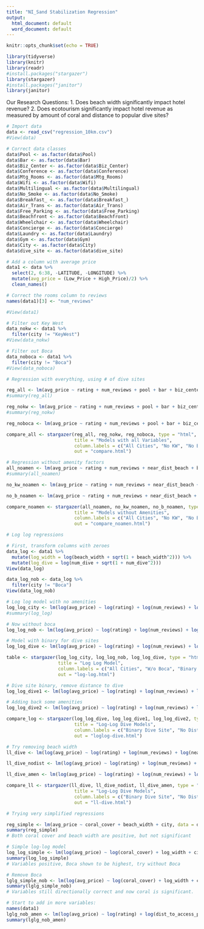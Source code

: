 ```yaml
---
title: "NI_Sand Stabilization Regression"
output:
  html_document: default
  word_document: default
---
```


```r
knitr::opts_chunk$set(echo = TRUE)
```

```r

library(tidyverse)
library(knitr)
library(readr)
#install.packages("stargazer")
library(stargazer)
#install.packages("janitor")
library(janitor)

```

Our Research Questions:
1. Does beach width significantly impact hotel revenue?
2. Does ecotourism significantly impact hotel revenue as measured by amount of coral and distance to popular dive sites?

```r

# Import data
data <- read_csv("regression_10km.csv")
#View(data)

# Correct data classes
data$Pool <- as.factor(data$Pool)
data$Bar <- as.factor(data$Bar)
data$Biz_Center <- as.factor(data$Biz_Center)
data$Conference <- as.factor(data$Conference)
data$Mtg_Rooms <- as.factor(data$Mtg_Rooms)
data$Wifi <- as.factor(data$Wifi)
data$Multilingual <- as.factor(data$Multilingual)
data$No_Smoke <- as.factor(data$No_Smoke)
data$Breakfast_ <- as.factor(data$Breakfast_)
data$Air_Trans <- as.factor(data$Air_Trans)
data$Free_Parking <- as.factor(data$Free_Parking)
data$Beachfront <- as.factor(data$Beachfront)
data$Wheelchair <- as.factor(data$Wheelchair)
data$Concierge <- as.factor(data$Concierge)
data$Laundry <- as.factor(data$Laundry)
data$Gym <- as.factor(data$Gym)
data$City <- as.factor(data$City)
data$dive_site <- as.factor(data$dive_site)

# Add a column with average price
data1 <- data %>%
  select(2, 6:38, -LATITUDE, -LONGITUDE) %>% 
  mutate(avg_price = (Low_Price + High_Price)/2) %>% 
  clean_names()

# Correct the rooms column to reviews
names(data1)[3] <- "num_reviews"

#View(data1)

```

```r

# Filter out Key West
data_nokw <- data1 %>% 
  filter(city != "KeyWest")
#View(data_nokw)

# Filter out Boca
data_noboca <- data1 %>% 
  filter(city != "Boca")
#View(data_noboca)

# Regression with everything, using # of dive sites

reg_all <- lm(avg_price ~ rating + num_reviews + pool + bar + biz_center + conference + mtg_rooms + wheelchair + concierge + laundry + gym + wifi + multilingual + no_smoke + breakfast + air_trans + free_parking + beachfront + near_dist_beach + beach_width + dist_to_access_points + dist_to_airport + dist_to_dive + dist_to_reef + num_dive + coral_cover + city, data = data1)
#summary(reg_all)

reg_nokw <- lm(avg_price ~ rating + num_reviews + pool + bar + biz_center + conference + mtg_rooms + wheelchair + concierge + laundry + gym + wifi + multilingual + no_smoke + breakfast + air_trans + free_parking + beachfront + near_dist_beach + beach_width + dist_to_access_points + dist_to_airport + dist_to_dive + dist_to_reef + num_dive + coral_cover + city, data = data_nokw)
#summary(reg_nokw)

reg_noboca <- lm(avg_price ~ rating + num_reviews + pool + bar + biz_center + conference + mtg_rooms + wheelchair + concierge + laundry + gym + wifi + multilingual + no_smoke + breakfast + air_trans + free_parking + beachfront + near_dist_beach + beach_width + dist_to_access_points + dist_to_airport + dist_to_dive + dist_to_reef + num_dive + coral_cover + city, data = data_noboca)

compare_all <- stargazer(reg_all, reg_nokw, reg_noboca, type = "html",
                         title = "Models with all Variables",
                         column.labels = c("All Cities", "No KW", "No Boca"),
                         out = "compare.html")

# Regression without amenity factors
all_noamen <- lm(avg_price ~ rating + num_reviews + near_dist_beach + beach_width + dist_to_access_points + dist_to_airport + dist_to_dive + dist_to_reef + num_dive + coral_cover + city, data = data1)
#summary(all_noamen)

no_kw_noamen <- lm(avg_price ~ rating + num_reviews + near_dist_beach + beach_width + dist_to_access_points + dist_to_airport + dist_to_dive + dist_to_reef + num_dive + coral_cover + city, data = data_nokw)

no_b_noamen <- lm(avg_price ~ rating + num_reviews + near_dist_beach + beach_width + dist_to_access_points + dist_to_airport + dist_to_dive + dist_to_reef + num_dive + coral_cover + city, data = data_noboca)

compare_noamen <- stargazer(all_noamen, no_kw_noamen, no_b_noamen, type = "html",
                         title = "Models without Amenities",
                         column.labels = c("All Cities", "No KW", "No Boca"),
                         out = "compare_noamen.html")

```

```r

# Log log regressions

# First, transform columns with zeroes
data_log <- data1 %>% 
  mutate(log_width = log(beach_width + sqrt(1 + beach_width^2))) %>% 
  mutate(log_dive = log(num_dive + sqrt(1 + num_dive^2)))
View(data_log)

data_log_nob <- data_log %>%
  filter(city != "Boca")
View(data_log_nob)

# Log log model with no amenities
log_log_city <- lm(log(avg_price) ~ log(rating) + log(num_reviews) + log(near_dist_beach) + log_width + log(dist_to_access_points) + log(dist_to_airport) + log(dist_to_dive) + log(dist_to_reef) + log_dive + log(coral_cover) + city, data = data_log)
#summary(log_log)

# Now without boca
log_log_nob <- lm(log(avg_price) ~ log(rating) + log(num_reviews) + log(near_dist_beach) + log_width + log(dist_to_access_points) + log(dist_to_airport) + log(dist_to_dive) + log(dist_to_reef) + log_dive + log(coral_cover) + city, data = data_log_nob)

# Model with binary for dive sites
log_log_dive <- lm(log(avg_price) ~ log(rating) + log(num_reviews) + log(near_dist_beach) + log_width + log(dist_to_access_points) + log(dist_to_airport) + log(dist_to_dive) + log(dist_to_reef) + dive_site + log(coral_cover) + city, data = data_log)

table <- stargazer(log_log_city, log_log_nob, log_log_dive, type = "html",
                   title = "Log Log Model",
                   column.labels = c("All Cities", "W/o Boca", "Binary Dive Site"),
                   out = "log-log.html")

# Dive site binary, remove distance to dive
log_log_dive1 <- lm(log(avg_price) ~ log(rating) + log(num_reviews) + log(near_dist_beach) + log_width + log(dist_to_access_points) + log(dist_to_airport) + log(dist_to_reef) + dive_site + log(coral_cover) + city, data = data_log)

# Adding back some amenities
log_log_dive2 <- lm(log(avg_price) ~ log(rating) + log(num_reviews) + log(near_dist_beach) + log_width + log(dist_to_access_points) + log(dist_to_airport) + log(dist_to_reef) + dive_site + log(coral_cover) + city + conference + air_trans + beachfront, data = data_log)

compare_log <- stargazer(log_log_dive, log_log_dive1, log_log_dive2, type = "html",
                         title = "Log-Log Dive Models",
                         column.labels = c("Binary Dive Site", "No Dist to Dive", "Add Amenities"),
                         out = "loglog-dive.html")

```

```r

# Try removing beach width
ll_dive <- lm(log(avg_price) ~ log(rating) + log(num_reviews) + log(near_dist_beach) + log(dist_to_access_points) + log(dist_to_airport) + log(dist_to_dive) + log(dist_to_reef) + dive_site + log(coral_cover) + city, data = data_log)

ll_dive_nodist <- lm(log(avg_price) ~ log(rating) + log(num_reviews) + log(near_dist_beach) + log(dist_to_access_points) + log(dist_to_airport) + log(dist_to_reef) + dive_site + log(coral_cover) + city, data = data_log)

ll_dive_amen <- lm(log(avg_price) ~ log(rating) + log(num_reviews) + log(near_dist_beach) + log(dist_to_access_points) + log(dist_to_airport) + log(dist_to_reef) + dive_site + log(coral_cover) + city + conference + air_trans + beachfront, data = data_log)

compare_ll <- stargazer(ll_dive, ll_dive_nodist, ll_dive_amen, type = "html",
                         title = "Log-Log Dive Models",
                         column.labels = c("Binary Dive Site", "No Dist to Dive", "Add Amenities"),
                         out = "ll-dive.html")


```

```r
# Trying very simplified regressions

reg_simple <- lm(avg_price ~ coral_cover + beach_width + city, data = data1)
summary(reg_simple)
# Both coral cover and beach width are positive, but not significant

# Simple log-log model
log_log_simple <- lm(log(avg_price) ~ log(coral_cover) + log_width + city, data = data_log)
summary(log_log_simple)
# Variables positive, Boca shown to be highest, try without Boca

# Remove Boca
lglg_simple_nob <- lm(log(avg_price) ~ log(coral_cover) + log_width + city, data = data_log_nob)
summary(lglg_simple_nob)
# Variables still directionally correct and now coral is significant. 

# Start to add in more variables:
names(data1)
lglg_nob_amen <- lm(log(avg_price) ~ log(rating) + log(dist_to_access_points) + log(coral_cover) + beachfront + log_width + city, data = data_log_nob)
summary(lglg_nob_amen)


```

